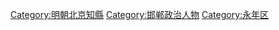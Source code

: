 [[Category:明朝北京知縣|Category:明朝北京知縣]]
[[Category:邯郸政治人物|Category:邯郸政治人物]]
[[Category:永年区|Category:永年区]]